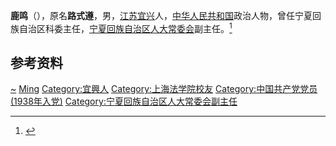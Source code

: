 '''鹿鸣'''（{{bd|1907年||1989年}}），原名'''路式遵'''，男，[[江苏|江苏]][[宜兴|宜兴]]人，[[中华人民共和国|中华人民共和国]]政治人物，曾任宁夏回族自治区科委主任，[[宁夏回族自治区人大常委会|宁夏回族自治区人大常委会]]副主任。<ref>{{cite book|title=宁夏百科全书|author=《宁夏百科全书》编纂委员会编|publisher=宁夏人民出版社|year=1998|isbn=|location=|page=}}</ref>

== 参考资料 ==
{{reflist}}

{{中国人物小作品}}
{{中华人民共和国咸阳市历任市领导列表}}

{{Authority control}}
{{DEFAULTSORT:Lu鹿}}
[[Category:路姓|~]]
[[Category:鹿姓|Ming]]
[[Category:宜興人|Category:宜興人]]
[[Category:上海法学院校友|Category:上海法学院校友]]
[[Category:中国共产党党员_(1938年入党)|Category:中国共产党党员 (1938年入党)]]
[[Category:宁夏回族自治区人大常委会副主任|Category:宁夏回族自治区人大常委会副主任]]